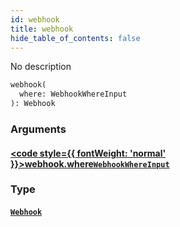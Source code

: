 ```yaml
---
id: webhook
title: webhook
hide_table_of_contents: false
---
```








No description

```graphql
webhook(
  where: WebhookWhereInput
): Webhook
```


### Arguments

#### [<code style={{ fontWeight: 'normal' }}>webhook.<b>where</b></code>](#)<Bullet />[`WebhookWhereInput`](/docs/api/inputs/webhook-where-input) <Badge class="secondary" text="input"/>
> 
> 

### Type

#### [`Webhook`](/docs/api/objects/webhook) <Badge class="secondary" text="object"/>
> 
> 





